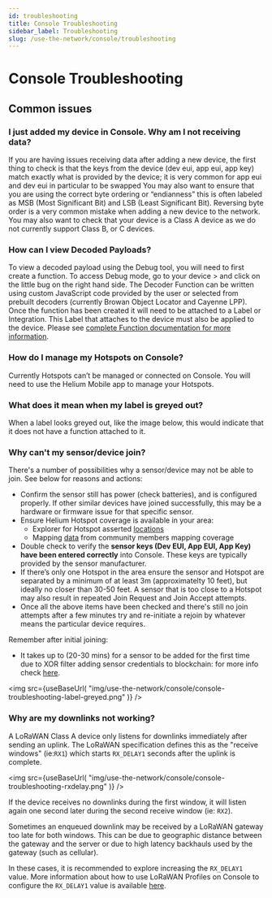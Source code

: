 ```yaml
---
id: troubleshooting
title: Console Troubleshooting
sidebar_label: Troubleshooting
slug: /use-the-network/console/troubleshooting
---
```


# Console Troubleshooting


## Common issues

### I just added my device in Console. Why am I not receiving data?

If you are having issues receiving data after adding a new device, the first
thing to check is that the keys from the device (dev eui, app eui, app key)
match exactly what is provided by the device; it is very common for app eui and
dev eui in particular to be swapped You may also want to ensure that you are
using the correct byte ordering or “endianness” this is often labeled as MSB
(Most Significant Bit) and LSB (Least Significant Bit). Reversing byte order is
a very common mistake when adding a new device to the network. You may also want
to check that your device is a Class A device as we do not currently support
Class B, or C devices.

### How can I view Decoded Payloads?

To view a decoded payload using the Debug tool, you will need to first create a
function. To access Debug mode, go to your device > and click on the little bug
on the right hand side. The Decoder Function can be written using custom
JavaScript code provided by the user or selected from prebuilt decoders
(currently Browan Object Locator and Cayenne LPP). Once the function has been
created it will need to be attached to a Label or Integration. This Label that
attaches to the device must also be applied to the device. Please see 
[complete Function documentation for more information](/use-the-network/console/functions/).

### How do I manage my Hotspots on Console?

Currently Hotspots can’t be managed or connected on Console. You will need to 
use the Helium Mobile app to manage your Hotspots.

### What does it mean when my label is greyed out?

When a label looks greyed out, like the image below, this would indicate that it
does not have a function attached to it.

### Why can't my sensor/device join?

There's a number of possibilities why a sensor/device may not be able to join. See below for reasons and actions:

- Confirm the sensor still has power (check batteries), and is configured properly. If other similar devices have joined successfully, this may be a hardware or firmware issue for that specific sensor. 
- Ensure Helium Hotspot coverage is available in your area:
    - Explorer for Hotspot asserted [locations](https://explorer.helium.com/)
    - Mapping [data](https://mappers.helium.com/) from community members mapping coverage
- Double check to verify the **sensor keys (Dev EUI, App EUI, App Key) have been entered correctly** into Console. These keys are typically provided by the sensor manufacturer.
- If there’s only one Hotspot in the area ensure the sensor and Hotspot are separated by a minimum of at least 3m (approximatelty 10 feet), but ideally no closer than 30-50 feet. A sensor that is too close to a Hotspot may also result in repeated Join Request and Join Accept attempts. 
- Once all the above items have been checked and there's still no join attempts after a few minutes try and re-initiate a rejoin by whatever means the particular device requires.

Remember after initial joining:

- It takes up to (20-30 mins) for a sensor to be added for the first time due to XOR filter adding sensor credentials to blockchain: for more info check [here](https://docs.helium.com/use-the-network/console/adding-devices/#when-adding-devices-for-the-first-time).

<img
  src={useBaseUrl(
    "img/use-the-network/console/console-troubleshooting-label-greyed.png"
  )}
/>

###  Why are my downlinks not working?

A LoRaWAN Class A device only listens for downlinks immediately after sending
an uplink. The LoRaWAN specification defines this as the "receive windows"
(ie:`RX1`) which starts `RX_DELAY1` seconds after the uplink is complete.

<img
    src={useBaseUrl(
        "img/use-the-network/console/console-troubleshooting-rxdelay.png"
    )}
/>

If the device receives no downlinks during the first window, it will listen
again one second later during the second receive window (ie: `RX2`).

Sometimes an enqueued downlink may be received by a LoRaWAN gateway too late
for both windows. This can be due to geographic distance between the gateway
and the server or due to high latency backhauls used by the gateway (such as
cellular).

In these cases, it is recommended to explore increasing the `RX_DELAY1` value.
More information about how to use LoRaWAN Profiles on Console to configure the
`RX_DELAY1` value is available [here](https://docs.helium.com/use-the-network/console/profiles/#receive-window-delay).